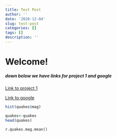 ```yaml
---
title: Test Post
author: ''
date: '2020-12-04'
slug: test-post
categories: []
tags: []
description: ''
---
```


# Welcome!
##### down below we have links for project 1 and google 

[Link to project 1](/project1/)

[Link to google](https://www.google.com)


```R
hist(quakes$mag)
```

```r
quakes<-quakes
head(quakes)
```


```python
r.quakes.mag.mean()
```

